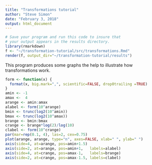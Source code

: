 ```yaml
---
title: "Transformations tutorial"
author: "Steve Simon"
date: "February 3, 2018"
output: html_document
---
```


```r
# Save your program and run this code to insure that
# your output appears in the results directory.
library(rmarkdown)
f <- "~/transformation-tutorial/src/transformations.Rmd"
render(f, output_dir="~/transformation-tutorial/results")
```

This program produces some graphs the help to illustrate how transformations work.

```r
form <- function(x) {
  format(x, big.mark=",", scientific=FALSE, drop0trailing =TRUE)
}
amin <- -1
amax <-  4
arange <- amin:amax
alabel <- form(10^arange)
bmin <- trunc(log2(10^amin))
bmax <- trunc(log2(10^amax))
brange <- bmin:bmax
crange <- brange*log(2)/log(10)
clabel <- form(10^crange)
par(mar=rep(0.1, 4), las=2, cex=0.75)
plot(arange, arange, type="n", axes=FALSE, xlab=" ", ylab=" ")
axis(side=4, at=arange, pos=amin+1.5)
axis(side=2, at=arange, pos=amin+1,   labels=alabel)
axis(side=4, at=crange, pos=amax-1,   labels=brange)
axis(side=2, at=crange, pos=amax-1.5, labels=clabel)
```
